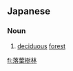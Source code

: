 ==Japanese==
{{ja-kanjitab|らく|よう|じゅ|りん|yomi=o}}

===Noun===
{{ja-noun|らくようじゅりん}}

# [[deciduous]] [[forest]]

[[fi:落葉樹林]]